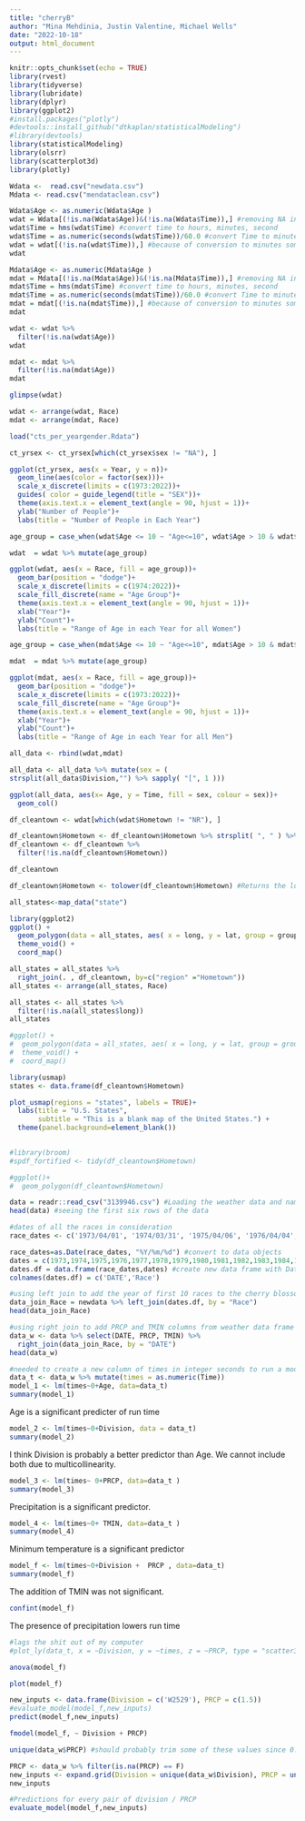 ```yaml
---
title: "cherryB"
author: "Mina Mehdinia, Justin Valentine, Michael Wells"
date: "2022-10-18"
output: html_document
---
```


```r
knitr::opts_chunk$set(echo = TRUE)
library(rvest)
library(tidyverse)
library(lubridate)
library(dplyr)
library(ggplot2)
#install.packages("plotly")
#devtools::install_github("dtkaplan/statisticalModeling")
#library(devtools)
library(statisticalModeling)
library(olsrr)
library(scatterplot3d)
library(plotly)
```

```r
Wdata <-  read.csv("newdata.csv")
Mdata <- read.csv("mendataclean.csv")

```

```r
Wdata$Age <- as.numeric(Wdata$Age )
wdat = Wdata[(!is.na(Wdata$Age))&(!is.na(Wdata$Time)),] #removing NA in Age and Time observation
wdat$Time = hms(wdat$Time) #convert time to hours, minutes, second
wdat$Time = as.numeric(seconds(wdat$Time))/60.0 #convert Time to minutes and to double
wdat = wdat[(!is.na(wdat$Time)),] #because of conversion to minutes some data will give NA, and because of that, we remove NA again
wdat

Mdata$Age <- as.numeric(Mdata$Age )
mdat = Mdata[(!is.na(Mdata$Age))&(!is.na(Mdata$Time)),] #removing NA in Age and Time observation
mdat$Time = hms(mdat$Time) #convert time to hours, minutes, second
mdat$Time = as.numeric(seconds(mdat$Time))/60.0 #convert Time to minutes and to double
mdat = mdat[(!is.na(mdat$Time)),] #because of conversion to minutes some data will give NA, and because of that, we remove NA again
mdat
```


```r
wdat <- wdat %>% 
  filter(!is.na(wdat$Age))
wdat

mdat <- mdat %>% 
  filter(!is.na(mdat$Age))
mdat
```


```r
glimpse(wdat)
```


```r
wdat <- arrange(wdat, Race)
mdat <- arrange(mdat, Race)

```

```r
load("cts_per_yeargender.Rdata")

ct_yrsex <- ct_yrsex[which(ct_yrsex$sex != "NA"), ]

ggplot(ct_yrsex, aes(x = Year, y = n))+
  geom_line(aes(color = factor(sex)))+
  scale_x_discrete(limits = c(1973:2022))+
  guides( color = guide_legend(title = "SEX"))+
  theme(axis.text.x = element_text(angle = 90, hjust = 1))+
  ylab("Number of People")+
  labs(title = "Number of People in Each Year")
```
```r
age_group = case_when(wdat$Age <= 10 ~ "Age<=10", wdat$Age > 10 & wdat$Age <=20 ~ "10 < Age <= 20", wdat$Age > 20 & wdat$Age <=30 ~ "20 < Age <= 30", wdat$Age > 30 & wdat$Age <=40 ~ "30 < Age <= 40", wdat$Age > 40 & wdat$Age<=50 ~ "40 < Age <= 50", wdat$Age > 50 & wdat$Age <= 60 ~ "50 < Age <= 60",wdat$Age > 60 & wdat$Age <= 70 ~ "60 < Age <= 70",wdat$Age > 70 & wdat$Age <=80 ~ "70 < Age <= 80", wdat$Age > 80 ~ "Age > 80")

wdat  = wdat %>% mutate(age_group)

ggplot(wdat, aes(x = Race, fill = age_group))+
  geom_bar(position = "dodge")+ 
  scale_x_discrete(limits = c(1974:2022))+
  scale_fill_discrete(name = "Age Group")+
  theme(axis.text.x = element_text(angle = 90, hjust = 1))+
  xlab("Year")+
  ylab("Count")+
  labs(title = "Range of Age in each Year for all Women")
```
```r
age_group = case_when(mdat$Age <= 10 ~ "Age<=10", mdat$Age > 10 & mdat$Age <=20 ~ "10 < Age <= 20", mdat$Age > 20 & mdat$Age <=30 ~ "20 < Age <= 30", mdat$Age > 30 & mdat$Age <=40 ~ "30 < Age <= 40", mdat$Age > 40 & mdat$Age<=50 ~ "40 < Age <= 50", mdat$Age > 50 & mdat$Age <= 60 ~ "50 < Age <= 60",mdat$Age > 60 & mdat$Age <= 70 ~ "60 < Age <= 70",mdat$Age > 70 & mdat$Age <=80 ~ "70 < Age <= 80", mdat$Age > 80 ~ "Age > 80")

mdat  = mdat %>% mutate(age_group)

ggplot(mdat, aes(x = Race, fill = age_group))+
  geom_bar(position = "dodge")+ 
  scale_x_discrete(limits = c(1973:2022))+
  scale_fill_discrete(name = "Age Group")+
  theme(axis.text.x = element_text(angle = 90, hjust = 1))+
  xlab("Year")+
  ylab("Count")+
  labs(title = "Range of Age in each Year for all Men")
```
```r
all_data <- rbind(wdat,mdat)
```
```r
all_data <- all_data %>% mutate(sex = (
strsplit(all_data$Division,"") %>% sapply( "[", 1 )))

ggplot(all_data, aes(x= Age, y = Time, fill = sex, colour = sex))+
  geom_col()

```


```r
df_cleantown <- wdat[which(wdat$Hometown != "NR"), ]

df_cleantown$Hometown <- df_cleantown$Hometown %>% strsplit( ", " ) %>% sapply( "[", 1 )
df_cleantown <- df_cleantown %>% 
  filter(!is.na(df_cleantown$Hometown))

df_cleantown
```

```r
df_cleantown$Hometown <- tolower(df_cleantown$Hometown) #Returns the lowercase string.

all_states<-map_data("state")

library(ggplot2)
ggplot() +
  geom_polygon(data = all_states, aes( x = long, y = lat, group = group), fill="white", color="grey") +
  theme_void() +
  coord_map()

all_states = all_states %>%
  right_join(. , df_cleantown, by=c("region" ="Hometown"))
all_states <- arrange(all_states, Race)

all_states <- all_states %>% 
  filter(!is.na(all_states$long))
all_states

#ggplot() +
#  geom_polygon(data = all_states, aes( x = long, y = lat, group = group)) +
#  theme_void() +
#  coord_map()
```















```r
library(usmap)
states <- data.frame(df_cleantown$Hometown)

plot_usmap(regions = "states", labels = TRUE)+
  labs(title = "U.S. States",
       subtitle = "This is a blank map of the United States.") + 
  theme(panel.background=element_blank()) 
  
```

```r
#library(broom)
#spdf_fortified <- tidy(df_cleantown$Hometown)

#ggplot()+
#  geom_polygon(df_cleantown$Hometown)
```





```r
data = readr::read_csv("3139946.csv") #Loading the weather data and named it as data
head(data) #seeing the first six rows of the data
```



```r
#dates of all the races in consideration
race_dates <- c('1973/04/01', '1974/03/31', '1975/04/06', '1976/04/04', '1977/04/03', '1978/04/02', '1979/04/01', '1980/03/30', '1981/04/05', '1982/04/04', '1983/03/27', '1984/04/01', '1985/03/31', '1986/04/06', '1987/04/05', '1988/03/27', '1989/04/02', '1990/04/01', '1991/03/31', '1992/04/05', '1993/04/04', '1994/04/10', '1995/04/09', '1996/03/31', '1997/04/06', '1998/04/05', '1999/04/11', '2000/04/09', '2001/04/08', '2002/04/07', '2003/04/06', '2004/04/04', '2005/04/03', '2006/04/02', '2007/04/01', '2008/04/06', '2009/04/05', '2010/04/11', '2011/04/03', '2012/04/01', '2013/04/07', '2014/04/06' ,'2015/04/12', '2016/04/03', '2017/04/02', '2018/04/07', '2019/04/07')

race_dates=as.Date(race_dates, "%Y/%m/%d") #convert to data objects
dates = c(1973,1974,1975,1976,1977,1978,1979,1980,1981,1982,1983,1984,1985,1986,1987,1988,1989,1990,1991,1992,1993,1994,1995,1996,1997,1998,1999,2000,2001,2002,2003,2004,2005,2006,2007,2008,2009,2010,2011,2012,2013,2014,2015,2016,2017,2018,2019) #create vector of year 
dates.df = data.frame(race_dates,dates) #create new data frame with Date and Year
colnames(dates.df) = c('DATE','Race')
```


```r
#using left join to add the year of first 10 races to the cherry blossom data frame
data_join_Race = newdata %>% left_join(dates.df, by = "Race")
head(data_join_Race)
```

```r
#using right join to add PRCP and TMIN columns from weather data frame to the cherry blossom data frame by the Date.
data_w <- data %>% select(DATE, PRCP, TMIN) %>% 
  right_join(data_join_Race, by = "DATE")
head(data_w)
```







```r
#needed to create a new column of times in integer seconds to run a model
data_t <- data_w %>% mutate(times = as.numeric(Time))
model_1 <- lm(times~0+Age, data=data_t)
summary(model_1)
```

Age is a significant predicter of run time

```r
model_2 <- lm(times~0+Division, data = data_t)
summary(model_2)
```

I think Division is probably a better predictor than Age. We cannot include both due to multicollinearity. 


```r
model_3 <- lm(times~ 0+PRCP, data=data_t )
summary(model_3)
```

Precipitation is a significant predictor. 



```r
model_4 <- lm(times~0+ TMIN, data=data_t )
summary(model_4)
```

Minimum temperature is a significant predictor



```r
model_f <- lm(times~0+Division +  PRCP , data=data_t)
summary(model_f)
```

The addition of TMIN was not significant. 

```r
confint(model_f)
```

The presence of precipitation lowers run time

```r
#lags the shit out of my computer
#plot_ly(data_t, x = ~Division, y = ~times, z = ~PRCP, type = "scatter3d", mode   = 'markers')
```

```r
anova(model_f)
```



```r
plot(model_f)
```


```r
new_inputs <- data.frame(Division = c('W2529'), PRCP = c(1.5))
#evaluate_model(model_f,new_inputs)
predict(model_f,new_inputs)
```

```r
fmodel(model_f, ~ Division + PRCP)
```

```r
unique(data_w$PRCP) #should probably trim some of these values since 0.0 and 0.01 are functionally the same
```




```r
PRCP <- data_w %>% filter(is.na(PRCP) == F)
new_inputs <- expand.grid(Division = unique(data_w$Division), PRCP = unique(PRCP$PRCP))
new_inputs
```

```r
#Predictions for every pair of division / PRCP
evaluate_model(model_f,new_inputs)
```
 
 
